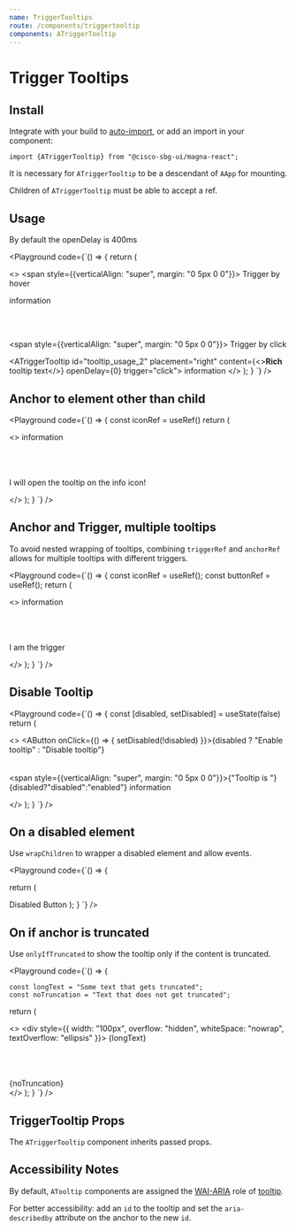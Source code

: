 ```yaml
---
name: TriggerTooltips
route: /components/triggertooltip
components: ATriggerTooltip
---
```


# Trigger Tooltips

## Install

Integrate with your build to [auto-import](/#integrating), or add an import in your component:

```
import {ATriggerTooltip} from "@cisco-sbg-ui/magna-react";
```

It is necessary for `ATriggerTooltip` to be a descendant of `AApp` for mounting.

Children of `ATriggerTooltip` must be able to accept a ref.

## Usage

By default the openDelay is 400ms

<Playground
  code={`() => {
return (

<>
<span style={{verticalAlign: "super", margin: "0 5px 0 0"}}>
  Trigger by hover
</span>

  <ATriggerTooltip
    id="tooltip_usage_1"
    placement="right"
    content="String tooltip text">
     <AIcon>
    information</AIcon>
  </ATooltip>

<br />
<br />

<span style={{verticalAlign: "super", margin: "0 5px 0 0"}}>
  Trigger by click
</span>

  <ATriggerTooltip
    id="tooltip_usage_2"
    placement="right"
    content={<><strong>Rich</strong> tooltip text</>}
    openDelay={0}
    trigger="click">
     <AIcon>
    information</AIcon>
  </ATooltip>
</>
); } `} />

## Anchor to element other than child

<Playground
  code={`() => {
    const iconRef = useRef()
return (

<>
<AIcon ref={iconRef}>information</AIcon>

<br />
<br />
<br />
<ATriggerTooltip placement="top" anchorRef={iconRef} content="Tooltip text">
  <AButton>I will open the tooltip on the info icon!</AButton>
</ATriggerTooltip>

</>
); } `} />

## Anchor and Trigger, multiple tooltips

To avoid nested wrapping of tooltips, combining `triggerRef` and `anchorRef` allows for multiple tooltips with different triggers.

<Playground
  code={`() => {
    const iconRef = useRef();
    const buttonRef = useRef();
return (

<>
<AIcon ref={iconRef}>information</AIcon>

<br />
<br />
<br />
<AButton ref={buttonRef}>I am the trigger</AButton>
<ATriggerTooltip
  placement="top"
  anchorRef={iconRef}
  triggerRef={buttonRef}
  content="I appear on HOVER"
/>
<ATriggerTooltip
  placement="right"
  trigger="click"
  anchorRef={iconRef}
  triggerRef={buttonRef}
  openDelay={0}
  content="I appear on CLICK"
/>

</>
); } `} />

## Disable Tooltip

<Playground
  code={`() => {
    const [disabled, setDisabled] = useState(false)
return (

<>
<AButton onClick={() => {
  setDisabled(!disabled)
}}>{disabled ? "Enable tooltip" : "Disable tooltip"}</AButton>
<br />
<br />
<br />
<span style={{verticalAlign: "super", margin: "0 5px 0 0"}}>{"Tooltip is "}{disabled?"disabled":"enabled"}</span>
<ATriggerTooltip disabled={disabled} placement="top" content="Contionally enabled tooltip">
  <AIcon>information</AIcon>
</ATriggerTooltip>

</>
); } `} />

## On a disabled element

Use `wrapChildren` to wrapper a disabled element and allow events.

<Playground
  code={`() => {

return (

<ATriggerTooltip
  placement="top"
  content="This works on a disabled element"
  wrapChildren>
  <AButton disabled>Disabled Button</AButton>
</ATriggerTooltip>
); } `} />

## On if anchor is truncated

Use `onlyIfTruncated` to show the tooltip only if the content is truncated.

<Playground
  code={`() => {

    const longText = "Some text that gets truncated";
    const noTruncation = "Text that does not get truncated";

return (

<>
  <ATriggerTooltip placement="top" content={longText} onlyIfTruncated>
    <div
      style={{
        width: "100px",
        overflow: "hidden",
        whiteSpace: "nowrap",
        textOverflow: "ellipsis"
      }}>
      {longText}
    </div>
  </ATriggerTooltip>
  <br />
  <br />
  <br />
  <br />
  <ATriggerTooltip placement="top" content={noTruncation} onlyIfTruncated>
    <div>{noTruncation}</div>
  </ATriggerTooltip>
</>
); } `} />

## TriggerTooltip Props

The `ATriggerTooltip` component inherits passed props.

<Props of="ATriggerTooltip" />

## Accessibility Notes

By default, `ATooltip` components are assigned the [WAI-ARIA](https://www.w3.org/WAI/standards-guidelines/aria/) role of [tooltip](https://www.w3.org/TR/wai-aria/#tooltip).

For better accessibility: add an `id` to the tooltip and set the `aria-describedby` attribute on the anchor to the new `id`.
